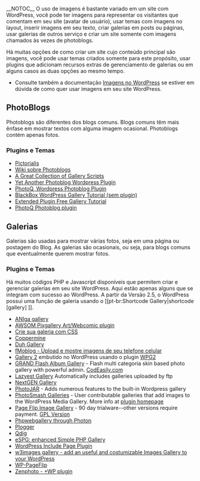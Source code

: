 __NOTOC__
{{Imagens-f|[[image:site-abre-aspas.png|250px]]|Site Abre Aspas com imagens de fundo|float:right}}
O uso de imagens é bastante variado em um site com WordPress, você pode ter imagens para representar os visitantes que comentam em seu site (avatar de usuário), usar temas com imagens no layout, inserir imagens em seu texto, criar galerias em posts ou páginas, usar galerias de outros serviço e criar um site somente com imagens chamados às vezes de photoblogs.

Há muitas opções de como criar um site cujo conteúdo principal são imagens, você pode usar temas criados somente para este propósito, usar plugins que adicionam recursos extras de gerenciamento de galerias ou em alguns casos as duas opções ao mesmo tempo.
* Consulte também a documentação [[pt-br:Usando_Imagens|Imagens no WordPress]] se estiver em dúvida de como quer usar imagens em seu site WordPress.
{{Imagens-f|[[image:site-swu.png|250px]]|Site SWU|float:right}}
==PhotoBlogs==
Photoblogs são diferentes dos blogs comuns. Blogs comuns têm mais ênfase em mostrar textos com alguma imagem ocasional. Photoblogs contém apenas fotos. 
===Plugins e Temas===
*[http://pictorialis.wltc.net/ Pictorialis]
*[http://wiki.photoblogs.org/wiki/Main_Page Wiki sobre Photoblogs ]
*[http://wiki.photoblogs.org/wiki/Photoblog_Scripts_and_Programs A Great Collection of Gallery Scripts]
*[http://johannes.jarolim.com/yapb Yet Another Photoblog Wordpress Plugin]
*[http://www.whoismanu.com/photoq-wordpress-photoblog-plugin/ PhotoQ, Wordpress Photoblog Plugin]
*[http://blackbox-tech.com/blog/wordpress-gallery-tutorial-as-seen-on-matt/ BlackBox WordPress Gallery Tutorial (sem plugin)]
*[http://adampetrie.com/2009/how-to-plugin-free-photo-galleries-in-wordpress Extended Plugin Free Gallery Tutorial]
*[http://www.whoismanu.com/photoq-wordpress-photoblog-plugin/ PhotoQ Photoblog plugin]
==Galerias==
Galerias são usadas para mostrar várias fotos, seja em uma página ou postagem do Blog. As galerias são ocasionais, ou seja, para blogs comuns que eventualmente querem mostrar fotos.
===Plugins e Temas===
Há muitos códigos PHP e Javascript disponíveis que permitem criar e gerenciar galerias em seu site WordPress. Aqui estão apenas alguns que se integram com sucesso ao WordPress. A partir da Versão 2.5, o WordPress possui uma função de galeria usando o [[pt-br:Shortcode Gallery|shortcode [gallery] ]].

* [http://animalbeach.net/aniga/ ANIga gallery]
* [http://www.awsom.org/awsom-pixgallery/ AWSOM Pixgallery Art/Webcomic plugin]
* [http://www.stunicholls.myby.co.uk/menu/gallery.html Crie sua galeria com CSS]
* [http://coppermine.sourceforge.net/ Coppermine]
* [http://blog.perfectspace.com/2006/03/28/duh-gallery-the-simple-wordpress-photo-gallery-plugin/ Duh Gallery]
* [http://www.fahlstad.se/wp-plugins/fmoblog/ fMoblog - Upload e mostre imagens de seu telefone celular]
* [http://gallery.menalto.com/ Gallery 2] embutido no WordPress usando o plugin  [http://wordpress.org/extend/plugins/wpg2/ WPG2]
* [http://wordpress.org/extend/plugins/flash-album-gallery/ GRAND Flash Album Gallery] - Flash multi categoria skin based photo gallery with powerful admin. [http://codeasily.com/wordpress-plugins/flag/ CodEasily.com]
* [http://wordpress.org/extend/plugins/lazyest-gallery/ Lazyest Gallery] Automatically includes galleries uploaded by ftp
* [http://wordpress.org/extend/plugins/nextgen-gallery/ NextGEN Gallery]
* [http://www.jarinteractive.com/code/photoJAR PhotoJAR] - Adds numerous features to the built-in Wordpress gallery
* [http://wordpress.org/extend/plugins/photosmash-galleries/ PhotoSmash Galleries] - User contributable galleries that add images to the WordPress Media Gallery. More info at [http://smashly.net/photosmash-galleries/ plugin homepage]
* [http://pageflipgallery.com/ Page Flip Image Gallery] - 90 day trialware--other versions require payment.  [http://wordpress.org/extend/plugins/page-flip-image-gallery/ GPL Version]
* [http://www.jillij.com/?page_id=66 Phpwebgallery through Photon]
* [http://www.plogger.org/ Plogger]
* [http://qdig.sourceforge.net/ Qdig]
* [http://www.quirm.net/category.php?id=14 eSPG: enhanced Simple PHP Gallery]
* [http://www.vtardia.com/blog/improved-include-page/ WordPress Include Page Plugin]
* [http://www.axew3.com/b10g/?page_id=5 w3images gallery - add an useful and costumizable Images Gallery to your WordPress]
* [http://pageflip.informatiquedefrance.com/ WP-PageFlip]
* [http://www.zenphoto.org/ Zenphoto - +WP plugin]
{{Codex-pt}}